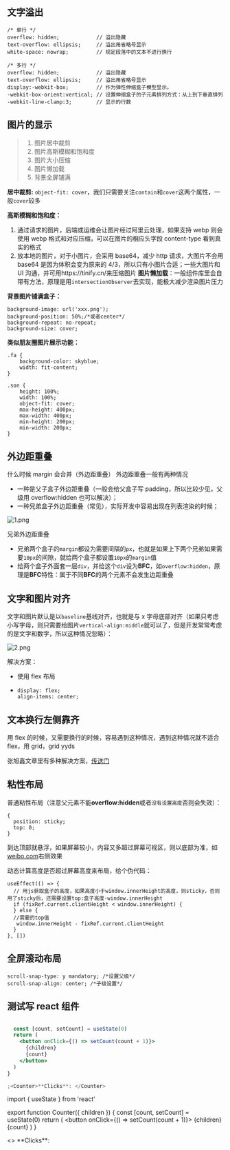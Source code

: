 ## 文字溢出

```
/* 单行 */
overflow: hidden;            // 溢出隐藏
text-overflow: ellipsis;     // 溢出用省略号显示
white-space: nowrap;         // 规定段落中的文本不进行换行
​
/* 多行 */
overflow: hidden;            // 溢出隐藏
text-overflow: ellipsis;     // 溢出用省略号显示
display:-webkit-box;         // 作为弹性伸缩盒子模型显示。
-webkit-box-orient:vertical; // 设置伸缩盒子的子元素排列方式：从上到下垂直排列
-webkit-line-clamp:3;        // 显示的行数
```

## 图片的显示

> 1.  图片居中裁剪
> 2.  图片高斯模糊和饱和度
> 3.  图片大小压缩
> 4.  图片懒加载
> 5.  背景全屏铺满

**居中裁剪:** `object-fit: cover`，我们只需要关注`contain`和`cover`这两个属性，一般`cover`较多

**高斯模糊和饱和度：**

1.  通过请求的图片，后端或运维会让图片经过阿里云处理，如果支持 webp 则会使用 webp 格式和对应压缩，可以在图片的相应头字段 content-type 看到真实的格式
2.  放本地的图片，对于小图片，会采用 base64，减少 http 请求，大图片不会用 base64 是因为体积会变为原来的 4/3，所以只有小图片合适；一些大图片和 UI 沟通，并可用https://tinify.cn/来压缩图片
    **图片懒加载**：一般组件库里会自带有方法，原理是用`intersectionObserver`去实现，能极大减少渲染图片压力

**背景图片铺满盒子：**

```
background-image: url('xxx.png');
background-position: 50%;/*或者center*/
background-repeat: no-repeat;
background-size: cover;
```

**类似朋友圈图片展示功能：**

```
.fa {
    background-color: skyblue;
    width: fit-content;
}

.son {
    height: 100%;
    width: 100%;
    object-fit: cover;
    max-height: 400px;
    max-width: 400px;
    min-height: 200px;
    min-width: 200px;
}
```

## 外边距重叠

什么时候 margin 会合并（外边距重叠）
外边距重叠一般有两种情况

- 一种是父子盒子外边距重叠（一般会给父盒子写 padding，所以比较少见，父级用 overflow:hidden 也可以解决）；
- 一种兄弟盒子外边距重叠（常见），实际开发中容易出现在列表渲染的时候；

![1.png](https://p9-juejin.byteimg.com/tos-cn-i-k3u1fbpfcp/bbd56eb42b504818a1f574f45189f2bd~tplv-k3u1fbpfcp-watermark.image?)

兄弟外边距重叠

- 兄弟两个盒子的`margin`都设为需要间隔的`px`，也就是如果上下两个兄弟如果需要`10px`的间隙，就给两个盒子都设置`10px`的`margin`值
- 给两个盒子外面套一层`div`，并给这个`div`设为**BFC**，如`overflow:hidden`，原理是**BFC**特性：属于不同**BFC**的两个元素不会发生边距重叠

## 文字和图片对齐

文字和图片默认是以`baseline`基线对齐，也就是与 x 字母底部对齐（如果只考虑小写字母，则只需要给图片`vertical-align:middle`就可以了，但是开发常常考虑的是文字和数字，所以这种情况忽略）：

![2.png](https://p6-juejin.byteimg.com/tos-cn-i-k3u1fbpfcp/bd4dfb24b0084b0996534629de269976~tplv-k3u1fbpfcp-watermark.image?)

解决方案：

- 使用 flex 布局
- ```
  display: flex;
  align-items: center;
  ```

## 文本换行左侧靠齐

用 flex 的时候，又需要换行的时候，容易遇到这种情况，遇到这种情况就不适合 flex，用 grid，grid yyds

张旭鑫文章里有多种解决方案，[传送门](https://www.zhangxinxu.com/wordpress/2019/08/css-flex-last-align/)

## 粘性布局

普通粘性布局（注意父元素不能**overflow:hidden**或者`没有设置高度`否则会失效）：

```
{
  position: sticky;
  top: 0;
}
```

到达顶部就悬浮，如果屏幕较小，内容又多超过屏幕可视区，则以底部为准，如[weibo.com](weibo.com)右侧效果

动态计算高度是否超过屏幕高度来布局，给个伪代码：

```
useEffect(() => {
  // 用js获取盒子的高度，如果高度小于window.innerHeight的高度，则sticky，否则用了sticky后，还需要设置top:盒子高度-window.innerHeight
  if (fixRef.current.clientHeight < window.innerHeight) {
  } else {
  //需要的top值
   window.innerHeight - fixRef.current.clientHeight
  }
}, [])
```

## 全屏滚动布局

```
scroll-snap-type: y mandatory; /*设置父级*/
scroll-snap-align: center; /*子级设置*/
```

## 测试写 react 组件

```jsx

  const [count, setCount] = useState(0)
  return (
    <button onClick={() => setCount(count + 1)}>
      {children}
      {count}
    </button>
  )
}

;<Counter>**Clicks**: </Counter>
```

import { useState } from 'react'

export function Counter({ children }) {
  const [count, setCount] = useState(0)
  return (
    <button onClick={() => setCount(count + 1)}>
      {children}
      {count}
    </button>
  )
}

<div className="p-4 border border-gray-200 dark:border-gray-900 rounded mt-6">
  <>
    <Counter>**Clicks**: </Counter>
  </>
</div>
